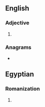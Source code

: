 {{also|NXT}}
==English==

===Adjective===
{{en-adj|-}}

# {{lb|en|Internet slang|text messaging}} {{abbr of|en|[[next]]}}

===Anagrams===
* {{anagrams|en|a=ntx|tnx|txn}}

==Egyptian==

===Romanization===
{{head|egy|romanization}}

# {{egy-alt|nḫt|type=Manuel de Codage}}
